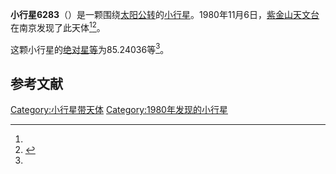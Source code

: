 {{Infobox planet
| bgcolour = #FFFFC0
| name = 6283
| symbol = 
| image = 
| caption = 
| discovery = yes
| discovery_ref = 
| discoverer = [[紫金山天文台|紫金山天文台]]
| discovery_site = [[南京|南京]] 
| discovered = 1980年11月6日
| designations = yes
| mp_name = 
| named_after = 
| alt_names = 1980 VX1/ 1977 DG / 1977 DJ11
| mp_category = [[主带小行星|主带小行星]]
| orbit_ref = <ref name="a">[http://ssd.jpl.nasa.gov/sbdb.cgi?sstr=6283 6283] {{Wayback|url=http://ssd.jpl.nasa.gov/sbdb.cgi?sstr=6283 |date=20110609185142 }}，小行星數據庫瀏覽器（JPL Small-Body Database Browser）－[[美国国家航空航天局|美国国家航空航天局]]喷气推进实验室</ref>
| epoch = 2456400.5 (2013年4月18日更新)
| aphelion = {{convert|3.3664177|AU|km|3|abbr=on|lk=out}}
| perihelion = {{convert|2.2072239|AU|km|3|abbr=on}}
| semimajor = {{convert|2.7868208|AU|km|3|abbr=on}}
| eccentricity = 0.2079778
| period = 1699.26847 [[日|日]]<br />4.65[[儒略年|儒略年]]
| avg_speed = 
| inclination = 7.29902
| asc_node = 359.54790
| mean_anomaly = 
| arg_peri = 85.24036
| satellites = 
| physical_characteristics = yes
| dimensions = 
| mass = 
| density = 
| surface_grav = 
| escape_velocity = 
| sidereal_day = 
| axial_tilt = 
| pole_ecliptic_lat = 
| pole_ecliptic_lon = 
| albedo = 
| temperatures= 
| temp_name1 = 
| mean_temp_1 = 
| max_temp_1 = 
| temp_name2 = 
| max_temp_2 = 
| spectral_type = 
| abs_magnitude = 85.24036
}}

'''小行星6283'''（{{lang-en|6283}}）是一颗围绕[[太阳|太阳]][[公转|公转]]的[[小行星|小行星]]。1980年11月6日，[[紫金山天文台|紫金山天文台]]在南京发现了此天体<ref name="a" /><ref>{{cite news|title=小行星列表|url=http://cfa-www.harvard.edu/iau/lists/NumberedMPs.txt|accessdate=2013-07-08|newspaper=哈佛大学|archive-date=2008-05-17|archive-url=https://web.archive.org/web/20080517010638/http://cfa-www.harvard.edu/iau/lists/NumberedMPs.txt|dead-url=no}}</ref>。

这颗小行星的[[绝对星等|绝对星等]]为85.24036等<ref name="a" />。

==参考文献==
{{reflist}}
{{Minor Planet Number|[[小行星6282|小行星6282]]|[[小行星6284|小行星6284]]}}

{{小天体}}

[[Category:小行星带天体|Category:小行星带天体]]
[[Category:1980年发现的小行星|Category:1980年发现的小行星]]

{{asteroid-stub}}